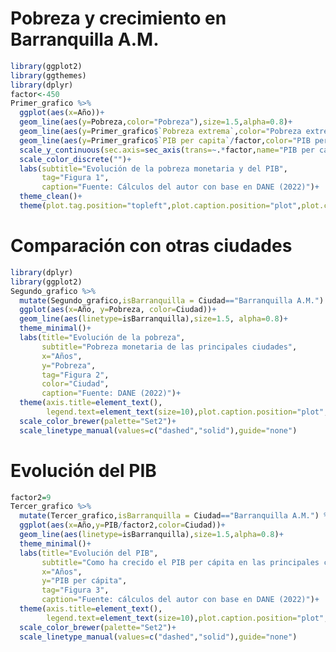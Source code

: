 # Pobreza y crecimiento en Barranquilla A.M.

```r
library(ggplot2)
library(ggthemes)
library(dplyr)
factor<-450
Primer_grafico %>%
  ggplot(aes(x=Año))+
  geom_line(aes(y=Pobreza,color="Pobreza"),size=1.5,alpha=0.8)+
  geom_line(aes(y=Primer_grafico$`Pobreza extrema`,color="Pobreza extrema"),size=1.5,alpha=0.8)+
  geom_line(aes(y=Primer_grafico$`PIB per capita`/factor,color="PIB per cápita"),size=1.5,alpha=0.8)+
  scale_y_continuous(sec.axis=sec_axis(trans=~.*factor,name="PIB per cápita"))+
  scale_color_discrete("")+
  labs(subtitle="Evolución de la pobreza monetaria y del PIB",
       tag="Figura 1",
       caption="Fuente: Cálculos del autor con base en DANE (2022)")+
  theme_clean()+
  theme(plot.tag.position="topleft",plot.caption.position="plot",plot.caption=element_text(hjust=0),legend.position = "bottom", text=element_text(family="Rubik"))

```

# Comparación con otras ciudades
```r
library(dplyr)
library(ggplot2)
Segundo_grafico %>%
  mutate(Segundo_grafico,isBarranquilla = Ciudad=="Barranquilla A.M.") %>%
  ggplot(aes(x=Año, y=Pobreza, color=Ciudad))+
  geom_line(aes(linetype=isBarranquilla),size=1.5, alpha=0.8)+
  theme_minimal()+
  labs(title="Evolución de la pobreza",
       subtitle="Pobreza monetaria de las principales ciudades",
       x="Años",
       y="Pobreza",
       tag="Figura 2",
       color="Ciudad",
       caption="Fuente: DANE (2022)")+
  theme(axis.title=element_text(),
        legend.text=element_text(size=10),plot.caption.position="plot",plot.caption=element_text(hjust=0),legend.position="bottom")+
  scale_color_brewer(palette="Set2")+
  scale_linetype_manual(values=c("dashed","solid"),guide="none")

```

# Evolución del PIB
```r
factor2=9
Tercer_grafico %>%
  mutate(Tercer_grafico,isBarranquilla = Ciudad=="Barranquilla A.M.") %>%
  ggplot(aes(x=Año,y=PIB/factor2,color=Ciudad))+
  geom_line(aes(linetype=isBarranquilla),size=1.5,alpha=0.8)+
  theme_minimal()+
  labs(title="Evolución del PIB",
       subtitle="Como ha crecido el PIB per cápita en las principales ciudades?",
       x="Años",
       y="PIB per cápita",
       tag="Figura 3",
       caption="Fuente: cálculos del autor con base en DANE (2022)")+
  theme(axis.title=element_text(),
        legend.text=element_text(size=10),plot.caption.position="plot",plot.caption=element_text(hjust=0),legend.position="bottom")+
  scale_color_brewer(palette="Set2")+
  scale_linetype_manual(values=c("dashed","solid"),guide="none")
  
  
  

```

